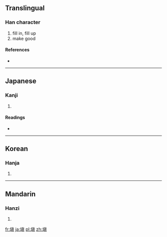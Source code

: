 {{also|填}}
==Translingual==

===Han character===
{{Han char|rn=32|rad=土|as=10|sn=13|four=|canj=土心月金 (GPBC)}}

# fill in, fill up
# make good

====References====
* {{Han ref|kx=0236.150|dkj=05355|dj=0474.070|hdz=10473.111|uh=5861|ud=22625}}

----

==Japanese==

===Kanji===
{{ja-kanji|grade=|rs=土10}}

# {{defn|Japanese|sort=土10}}

====Readings====
* {{ja-readings|on=[[てん]] (ten), [[ちん]] (chin)|kun=[[ふさぐ]] (fusagu), [[うずめる]] (uzumeru)}}

----

==Korean==

===Hanja===
{{ko-hanja|hangeul=[[전]], [[진]]|rv=jeon, jin|mr=chŏn, chin}}

# {{defn|Korean|sort=土10}}

----

==Mandarin==

===Hanzi===
{{cmn-hanzi|pin=[[tián]] ([[tian2]])|wg=t'ien<sup>2</sup>}}

# {{defn|Mandarin|sort=土10}}

[[fr:塡]]
[[ja:塡]]
[[pl:塡]]
[[zh:塡]]